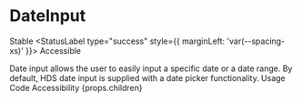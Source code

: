 

# DateInput

<StatusLabel type="info">Stable</StatusLabel>
<StatusLabel type="success" style={{ marginLeft: 'var(--spacing-xs)' }}>
  Accessible
</StatusLabel>

<LeadParagraph>
  Date input allows the user to easily input a specific date or a date range. By default, HDS date input is supplied with a date picker functionality.
</LeadParagraph>

<PageTabs pageContext={props.pageContext}>
  <PageTabs.TabList>
    <PageTabs.Tab href="/">Usage</PageTabs.Tab>
    <PageTabs.Tab href="/code">Code</PageTabs.Tab>
    <PageTabs.Tab href="/accessibility">Accessibility</PageTabs.Tab>
  </PageTabs.TabList>
  <PageTabs.TabPanel>{props.children}</PageTabs.TabPanel>
</PageTabs>

